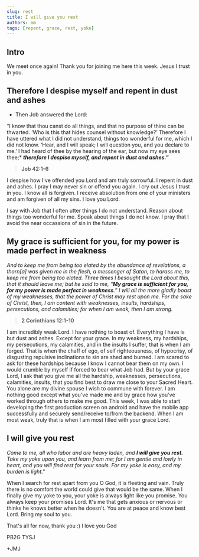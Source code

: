 ```yaml
---
slug: rest
title: I will give you rest
authors: mm
tags: [repent, grace, rest, yoke]
---
```


## Intro

We meet once again! Thank you for joining me here this week. 
Jesus I trust in you.

##  Therefore I despise myself and repent in dust and ashes

> 
* Then Job answered the Lord:

 “I know that thou canst do all things,
    and that no purpose of thine can be thwarted.
 ‘Who is this that hides counsel without knowledge?’
Therefore I have uttered what I did not understand,
    things too wonderful for me, which I did not know.
 ‘Hear, and I will speak;
    I will question you, and you declare to me.’
 I had heard of thee by the hearing of the ear,
    but now my eye sees thee;*
 ***therefore I despise myself,
    and repent in dust and ashes.”***

> **Job 42:1-6**

I despise how I've offended you Lord and am truly sorrowful. I repent in dust and ashes. 
I pray I may never sin or offend you again. I cry out Jesus I trust in you. I know all is forgiven.
I receive absolution from one of your ministers and am forgiven of all my sins. I love you Lord. 

I say with Job that I often utter things I do not understand. Reason about things too wonderful for me.
Speak about things I do not know. I pray that I avoid the near occassions of sin in the future.

## My grace is sufficient for you, for my power is made perfect in weakness

> 
*And to keep me from being too elated by the abundance of revelations, 
a thorn[a] was given me in the flesh, a messenger of Satan, to harass me, 
to keep me from being too elated. 
Three times I besought the Lord about this, that it should leave me; 
 but he said to me, “***My grace is sufficient for you, for my power is made perfect in weakness***.” 
 I will all the more gladly boast of my weaknesses, that the power of Christ may rest upon me. 
  For the sake of Christ, then, I am content with weaknesses, insults, hardships, persecutions, 
  and calamities; for when I am weak, then I am strong.*

 > **2 Corinthians 12:1-10**

I am incredibly weak Lord. I have nothing to boast of. Everything I have is but dust and ashes. Except
for your grace. In my weakness, my hardships, my persecutions, my calamities, and in the insults I 
suffer, that is when I am forged. That is when the chaff of ego, of self righteousness, of hypocrisy,
of disgusting repulsive inclinations to sin are shed and burned. I am scared to ask for these hardships
because I know I cannot bear them on my own. I would crumble by myself if forced to bear what Job had.
But by your grace Lord, I ask that you give me all the hardship, weaknesses, persecutions, calamities,
insults, that you find best to draw me close to your Sacred Heart. You alone are my divine spouse I 
wish to commune with forever. I am nothing good except what you've made me and by grace how you've 
worked through others to make me good. This week, I was able to start developing the first production
screen on android and have the mobile app successfully and securely send/receive to/from the backend.
When I am most weak, truly that is when I am most filled with your grace Lord. 

## I will give you rest

*Come to me, all who labor and are heavy laden, and* ***I will give you rest.***
 *Take my yoke upon you, and learn from me; for I am gentle and lowly in heart, 
 and you will find rest for your souls. 
  For my yoke is easy, and my burden is light.”*

When I search for rest apart from you O God, it is fleeting and vain. Truly there is no comfort the
world could give that would be the same. When I finally give my yoke to you, your yoke is always light
like you promise. You always keep your promises Lord. It's me that gets anxious or nervous or thinks he
knows better when he doesn't. You are at peace and know best Lord. Bring my soul to you. 

 That's all for now, thank you :) I love you God

 PB2G TYSJ

 +JMJ